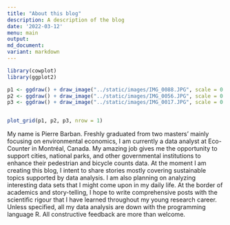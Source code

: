 ```yaml
---
title: "About this blog"
description: A description of the blog
date: '2022-03-12'
menu: main
output: 
md_document:
variant: markdown
---
```


```r
library(cowplot)
library(ggplot2)

p1 <- ggdraw() + draw_image("../static/images/IMG_0088.JPG", scale = 0.9)
p2 <- ggdraw() + draw_image("../static/images/IMG_0056.JPG", scale = 0.9)
p3 <- ggdraw() + draw_image("../static/images/IMG_0017.JPG", scale = 0.9)


plot_grid(p1, p2, p3, nrow = 1)
```

My name is Pierre Barban. Freshly graduated from two masters' mainly focusing on environmental economics, I am currently a data analyst at Eco-Counter in Montréal, Canada. My amazing job gives me the opportunity to support cities, national parks, and other governmental institutions to enhance their pedestrian and bicycle counts data.
At the moment I am creating this blog, I intent to share stories mostly covering sustainable topics supported by data analysis. I am also planning on analyzing interesting data sets that I might come upon in my daily life. At the border of academics and story-telling, I hope to write comprehensive posts with the scientific rigour that I have learned throughout my young research career. Unless specified, all my data analysis are down with the programming language R. All constructive feedback are more than welcome. 



